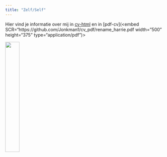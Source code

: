```yaml
---
title: "Zelf/Self"
---
```


Hier vind je informatie over mij in [cv-html](https://cvharrie.netlify.app/) en in [pdf-cv](<embed SCR="https://github.com/Jonkman1/cv_pdf/rename_harrie.pdf width="500" height="375" type="application/pdf")> 

![](Screenshot.png){width="30%"}
